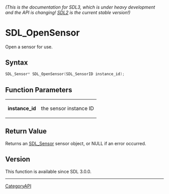 ====== (This is the documentation for SDL3, which is under heavy development and the API is changing! [https://wiki.libsdl.org/ SDL2] is the current stable version!) ======
= SDL_OpenSensor =

Open a sensor for use.

== Syntax ==

<syntaxhighlight lang='c'>
SDL_Sensor* SDL_OpenSensor(SDL_SensorID instance_id);
</syntaxhighlight>

== Function Parameters ==

{|
|'''instance_id'''
|the sensor instance ID
|}

== Return Value ==

Returns an [[SDL_Sensor]] sensor object, or NULL if an error occurred.

== Version ==

This function is available since SDL 3.0.0.

----
[[CategoryAPI]]


